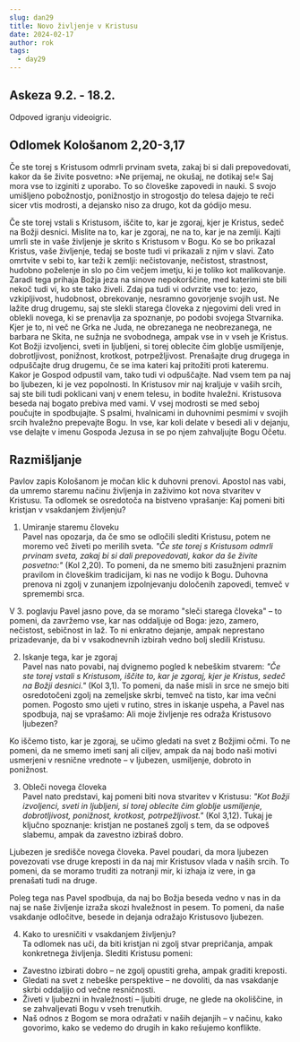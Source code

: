 ```yaml
---
slug: dan29
title: Novo življenje v Kristusu
date: 2024-02-17
author: rok
tags:
  - day29
---
```


## Askeza 9.2. - 18.2.

Odpoved igranju videoigric.

## Odlomek Kološanom 2,20-3,17

Če ste torej s Kristusom odmrli prvinam sveta, zakaj bi si dali prepovedovati, kakor da še živite posvetno: »Ne prijemaj, ne okušaj, ne dotikaj se!« Saj mora vse to izginiti z uporabo. To so človeške zapovedi in nauki. S svojo umišljeno pobožnostjo, ponižnostjo in strogostjo do telesa dajejo te reči sicer vtis modrosti, a dejansko niso za drugo, kot da gódijo mesu.

Če ste torej vstali s Kristusom, iščite to, kar je zgoraj, kjer je Kristus, sedeč na Božji desnici. Mislite na to, kar je zgoraj, ne na to, kar je na zemlji. Kajti umrli ste in vaše življenje je skrito s Kristusom v Bogu. Ko se bo prikazal Kristus, vaše življenje, tedaj se boste tudi vi prikazali z njim v slavi.
Zato omrtvite v sebi to, kar teži k zemlji: nečistovanje, nečistost, strastnost, hudobno poželenje in slo po čim večjem imetju, ki je toliko kot malikovanje. Zaradi tega prihaja Božja jeza na sinove nepokorščine, med katerimi ste bili nekoč tudi vi, ko ste tako živeli. Zdaj pa tudi vi odvrzite vse to: jezo, vzkipljivost, hudobnost, obrekovanje, nesramno govorjenje svojih ust. Ne lažite drug drugemu, saj ste slekli starega človeka z njegovimi deli vred in oblekli novega, ki se prenavlja za spoznanje, po podobi svojega Stvarnika. Kjer je to, ni več ne Grka ne Juda, ne obrezanega ne neobrezanega, ne barbara ne Skita, ne sužnja ne svobodnega, ampak vse in v vseh je Kristus.
Kot Božji izvoljenci, sveti in ljubljeni, si torej oblecite čim globlje usmiljenje, dobrotljivost, ponižnost, krotkost, potrpežljivost. Prenašajte drug drugega in odpuščajte drug drugemu, če se ima kateri kaj pritožiti proti kateremu. Kakor je Gospod odpustil vam, tako tudi vi odpuščajte. Nad vsem tem pa naj bo ljubezen, ki je vez popolnosti. In Kristusov mir naj kraljuje v vaših srcih, saj ste bili tudi poklicani vanj v enem telesu, in bodite hvaležni. Kristusova beseda naj bogato prebiva med vami. V vsej modrosti se med seboj poučujte in spodbujajte. S psalmi, hvalnicami in duhovnimi pesmimi v svojih srcih hvaležno prepevajte Bogu. In vse, kar koli delate v besedi ali v dejanju, vse delajte v imenu Gospoda Jezusa in se po njem zahvaljujte Bogu Očetu.

## Razmišljanje

Pavlov zapis Kološanom je močan klic k duhovni prenovi. Apostol nas vabi, da umremo staremu načinu življenja in zaživimo kot nova stvaritev v Kristusu. Ta odlomek se osredotoča na bistveno vprašanje: Kaj pomeni biti kristjan v vsakdanjem življenju?

1. Umiranje staremu človeku  
   Pavel nas opozarja, da če smo se odločili slediti Kristusu, potem ne moremo več živeti po merilih sveta. _"Če ste torej s Kristusom odmrli prvinam sveta, zakaj bi si dali prepovedovati, kakor da še živite posvetno:"_ (Kol 2,20). To pomeni, da ne smemo biti zasužnjeni praznim pravilom in človeškim tradicijam, ki nas ne vodijo k Bogu. Duhovna prenova ni zgolj v zunanjem izpolnjevanju določenih zapovedi, temveč v spremembi srca.

V 3. poglavju Pavel jasno pove, da se moramo "sleči starega človeka" – to pomeni, da zavržemo vse, kar nas oddaljuje od Boga: jezo, zamero, nečistost, sebičnost in laž. To ni enkratno dejanje, ampak neprestano prizadevanje, da bi v vsakodnevnih izbirah vedno bolj sledili Kristusu.

2. Iskanje tega, kar je zgoraj  
   Pavel nas nato povabi, naj dvignemo pogled k nebeškim stvarem: _"Če ste torej vstali s Kristusom, iščite to, kar je zgoraj, kjer je Kristus, sedeč na Božji desnici."_ (Kol 3,1). To pomeni, da naše misli in srce ne smejo biti osredotočeni zgolj na zemeljske skrbi, temveč na tisto, kar ima večni pomen. Pogosto smo ujeti v rutino, stres in iskanje uspeha, a Pavel nas spodbuja, naj se vprašamo: Ali moje življenje res odraža Kristusovo ljubezen?

Ko iščemo tisto, kar je zgoraj, se učimo gledati na svet z Božjimi očmi. To ne pomeni, da ne smemo imeti sanj ali ciljev, ampak da naj bodo naši motivi usmerjeni v resnične vrednote – v ljubezen, usmiljenje, dobroto in ponižnost.

3. Obleči novega človeka  
   Pavel nato predstavi, kaj pomeni biti nova stvaritev v Kristusu: _"Kot Božji izvoljenci, sveti in ljubljeni, si torej oblecite čim globlje usmiljenje, dobrotljivost, ponižnost, krotkost, potrpežljivost."_ (Kol 3,12). Tukaj je ključno spoznanje: kristjan ne postaneš zgolj s tem, da se odpoveš slabemu, ampak da zavestno izbiraš dobro.

Ljubezen je središče novega človeka. Pavel poudari, da mora ljubezen povezovati vse druge kreposti in da naj mir Kristusov vlada v naših srcih. To pomeni, da se moramo truditi za notranji mir, ki izhaja iz vere, in ga prenašati tudi na druge.

Poleg tega nas Pavel spodbuja, da naj bo Božja beseda vedno v nas in da naj se naše življenje izraža skozi hvaležnost in pesem. To pomeni, da naše vsakdanje odločitve, besede in dejanja odražajo Kristusovo ljubezen.

4. Kako to uresničiti v vsakdanjem življenju?  
   Ta odlomek nas uči, da biti kristjan ni zgolj stvar prepričanja, ampak konkretnega življenja. Slediti Kristusu pomeni:

- Zavestno izbirati dobro – ne zgolj opustiti greha, ampak graditi kreposti.
- Gledati na svet z nebeške perspektive – ne dovoliti, da nas vsakdanje skrbi oddaljijo od večne resničnosti.
- Živeti v ljubezni in hvaležnosti – ljubiti druge, ne glede na okoliščine, in se zahvaljevati Bogu v vseh trenutkih.
- Naš odnos z Bogom se mora odražati v naših dejanjih – v načinu, kako govorimo, kako se vedemo do drugih in kako rešujemo konflikte.
